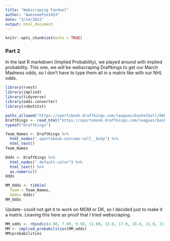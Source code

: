 ```yaml
---
title: "Webscraping Fanduel"
author: "AwesomePie1453"
date: "3/14/2022"
output: html_document
---
```


```r
knitr::opts_chunk$set(echo = TRUE)
```

### Part 2

In the last R markdown (Implied Probability), we played around with implied probability. This one, we will be webscraping Draftkings to get our March Madness odds, so I don't have to type them all in a matrix like with our NHL odds. 

```r
library(rvest)
library(implied)
library(tidyverse)
library(odds.converter)
library(robotstxt)
```

```r
paths_allowed("https://sportsbook.draftkings.com/leagues/basketball/88670771?category=team-futures")
DraftKings <- read_html("https://sportsbook.draftkings.com/leagues/basketball/88670771?category=team-futures")
typeof("Draftkings")
```

```r
Team_Names <- DraftKings %>%
  html_nodes(".sportsbook-outcome-cell__body") %>%
  html_text()
Team_Names
```
```r
Odds <- DraftKings %>%
  html_nodes(".default-color") %>%
  html_text() %>%
  as.numeric()
Odds
```
```r
MM_Odds <- tibble(
  Team = Team_Names,
  Odds= Odds)
MM_Odds
```
Update- could not get it to work on MGM or DK, so I decided just to make it a matrix. Leaving this here as proof that I tried webscraping. 

```r
MM_odds <- rbind(c(4.00, 7.00, 9.50, 11.00, 13.0, 17.0, 18.0, 21.0, 21.0, 26.0, 26, 36, 41, 51, 66, 66, 71, 86, 101, 121, 121, 121, 151, 171, 201, 201, 201, 201, 201, 201, 251, 251, 251, 251, 251, 251, 251, 251, 401, 401, 401, 401, 401, 401, 401, 501, 501, 501, 501, 501, 501, 501, 501, 501, 501, 501, 501, 501 ,501, 501, 501, 501, 501, 501, 501, 501, 501, 501))
MM <- implied_probabilities(MM_odds)
MM$probabilities
```
